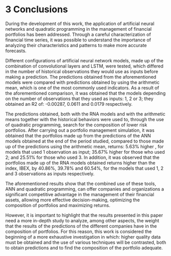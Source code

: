 # 3 Conclusions {.unnumbered}

During the development of this work, the application of artificial neural networks and quadratic programming in the management of financial portfolios has been addressed. Through a careful characterization of financial time series, it was possible to understand the importance of analyzing their characteristics and patterns to make more accurate forecasts.

Different configurations of artificial neural network models, made up of the combination of convolutional layers and LSTM, were tested, which differed in the number of historical observations they would use as inputs before making a prediction. The predictions obtained from the aforementioned models were compared with predictions obtained by using the arithmetic mean, which is one of the most commonly used indicators. As a result of the aforementioned comparison, it was obtained that the models depending on the number of observations that they used as inputs: 1, 2 or 3; they obtained an R2 of: -0.00287, 0.0611 and 0.0179 respectively.

The predictions obtained, both with the RNA models and with the arithmetic means together with the historical behaviors were used to, through the use of quadratic programming, search for the composition of lower risk portfolios. After carrying out a portfolio management simulation, it was obtained that the portfolios made up from the predictions of the ANN models obtained at the end of the period studied, compared to those made up of the predictions using the arithmetic mean, returns: 5.63% higher , for models that used 1 observation as input; 35.67% higher for those who used 2; and 25.51% for those who used 3. In addition, it was observed that the portfolios made up of the RNA models obtained returns higher than the index, IBEX, by 40.86%, 39.78% and 60.54%, for the models that used 1, 2 and 3 observations as inputs respectively.

The aforementioned results show that the combined use of these tools, ANN and quadratic programming, can offer companies and organizations a significant competitive advantage in the management of their financial assets, allowing more effective decision-making, optimizing the composition of portfolios and maximizing returns.

However, it is important to highlight that the results presented in this paper need a more in-depth study to analyze, among other aspects, the weight that the results of the predictions of the different companies have in the composition of portfolios. For this reason, this work is considered the beginning of a more exhaustive investigation in which: higher quality data must be obtained and the use of various techniques will be contrasted, both to obtain predictions and to find the composition of the portfolio adequate.
